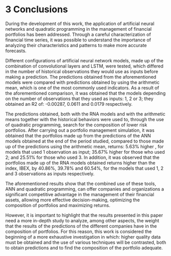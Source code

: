 # 3 Conclusions {.unnumbered}

During the development of this work, the application of artificial neural networks and quadratic programming in the management of financial portfolios has been addressed. Through a careful characterization of financial time series, it was possible to understand the importance of analyzing their characteristics and patterns to make more accurate forecasts.

Different configurations of artificial neural network models, made up of the combination of convolutional layers and LSTM, were tested, which differed in the number of historical observations they would use as inputs before making a prediction. The predictions obtained from the aforementioned models were compared with predictions obtained by using the arithmetic mean, which is one of the most commonly used indicators. As a result of the aforementioned comparison, it was obtained that the models depending on the number of observations that they used as inputs: 1, 2 or 3; they obtained an R2 of: -0.00287, 0.0611 and 0.0179 respectively.

The predictions obtained, both with the RNA models and with the arithmetic means together with the historical behaviors were used to, through the use of quadratic programming, search for the composition of lower risk portfolios. After carrying out a portfolio management simulation, it was obtained that the portfolios made up from the predictions of the ANN models obtained at the end of the period studied, compared to those made up of the predictions using the arithmetic mean, returns: 5.63% higher , for models that used 1 observation as input; 35.67% higher for those who used 2; and 25.51% for those who used 3. In addition, it was observed that the portfolios made up of the RNA models obtained returns higher than the index, IBEX, by 40.86%, 39.78% and 60.54%, for the models that used 1, 2 and 3 observations as inputs respectively.

The aforementioned results show that the combined use of these tools, ANN and quadratic programming, can offer companies and organizations a significant competitive advantage in the management of their financial assets, allowing more effective decision-making, optimizing the composition of portfolios and maximizing returns.

However, it is important to highlight that the results presented in this paper need a more in-depth study to analyze, among other aspects, the weight that the results of the predictions of the different companies have in the composition of portfolios. For this reason, this work is considered the beginning of a more exhaustive investigation in which: higher quality data must be obtained and the use of various techniques will be contrasted, both to obtain predictions and to find the composition of the portfolio adequate.
